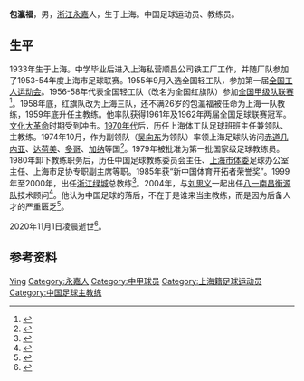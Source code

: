 '''包瀛福'''{{BD|1933年|3月|2020年|11月1日|catIdx=Bao}}，男，[[浙江|浙江]][[永嘉|永嘉]]人，生于上海。中国足球运动员、教练员。
==生平==
1933年生于上海。中学毕业后进入上海私营顺昌公司铁工厂工作，并随厂队参加了1953-54年度上海市足球联赛。1955年9月入选全国轻工队，参加第一届[[全国工人运动会|全国工人运动会]]。1956-58年代表全国轻工队（改名为全国红旗队）参加[[中国足球协会甲级联赛|全国甲级队联赛]]<ref>{{cite web |author1=为冰 |title=上海足坛名宿包瀛福去世，曾直言中国足球退步原因：青训体系一夜坍塌 |url=https://web.shobserver.com/news/detail?id=306574 |publisher=[[上观新闻|上观新闻]] |date=2020-11-02}}</ref>。1958年底，红旗队改为上海三队，还不满26岁的包瀛福被任命为上海一队教练，1959年底升任主教练。他率队获得1961年及1962年两届全国足球联赛冠军。[[文化大革命|文化大革命]]时期受到冲击。[[1970年代|1970年代]]后，历任上海体工队足球班班主任兼领队、主教练。1974年10月，作为副领队（[[吴向东|吴向东]]为领队）率领上海足球队访问[[赤道几内亚|赤道几内亚]]、[[达荷美共和国|达荷美]]、[[多哥|多哥]]、[[加纳|加纳]]等国<ref>{{cite news |title=外事往来 |work=[[人民日报|人民日报]] |date=1974-10-13 |page=4}}</ref>。1979年被批准为第一批国家级足球教练员。1980年卸下教练职务后，历任中国足球教练委员会主任、[[上海市体委|上海市体委]]足球办公室主任、上海市足协专职副主席等职。1985年获“新中国体育开拓者荣誉奖”。1999年至2000年，出任[[浙江绿城足球俱乐部|浙江绿城]]总教练<ref>{{cite web |title=浙江绿城大事记回顾　2006赛季提前一轮冲超成功 |url=http://zzhz.zjol.com.cn/05zzhz/system/2006/10/22/007940782.shtml |publisher=浙江在线 |date=2006-10-22}}</ref>。2004年，与[[刘思义|刘思义]]一起出任[[南昌衡源|八一南昌衡源队]]技术顾问<ref>{{cite web |title=包瀛福刘思义甘心辅佐晚辈 队里来了“老法师” |url=http://sports.sina.com.cn/s/2004-04-15/0353218379s.shtml |publisher=东方体育日报 |date=2004-04-15}}</ref>。他认为中国足球的落后，不在于是谁来当主教练，而是因为后备人才的严重匮乏<ref>{{cite web |author=关尹 |title=上海足坛元老大聚会，指出中国足球退步最重要原因——职业化后青训体系一夜坍塌 |url=http://xmwb.xinmin.cn/html/2013-07/09/content_19_4.htm |publisher=[[新民晚报|新民晚报]] |date=2013-07-09 |access-date=2020-11-06 |archive-date=2013-07-17 |archive-url=https://web.archive.org/web/20130717070819/http://xmwb.xinmin.cn/html/2013-07/09/content_19_4.htm |dead-url=no }}</ref>。

2020年11月1日凌晨逝世<ref>{{cite news |author1=张晓露 |title=原上海足球队主教练包瀛福昨日清晨去世 “福”泽绿茵 功垂青史 |url=https://paper.xinmin.cn/html/dfsports/2020-11-02/A08/23193.html |work=[[东方体育日报|东方体育日报]] |date=2020-11-02 |archiveurl=https://web.archive.org/web/20201106075348/https://paper.xinmin.cn/html/dfsports/2020-11-02/A08/23193.html |archivedate=2020-11-06 |page=8 |accessdate=2020-11-06 |dead-url=no }}</ref>。

==参考资料==
{{reflist}}

{{Authority control}}
{{DEFAULTSORT:Bao}}
[[Category:包姓|Ying]]
[[Category:永嘉人|Category:永嘉人]]
[[Category:中甲球员|Category:中甲球员]]
[[Category:上海籍足球运动员|Category:上海籍足球运动员]]
[[Category:中国足球主教练|Category:中国足球主教练]]